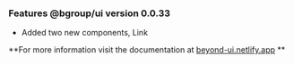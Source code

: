 ### Features @bgroup/ui version 0.0.33

- Added two new components, Link

**For more information visit the documentation at  [beyond-ui.netlify.app](https://beyond-ui.netlify.app) **

